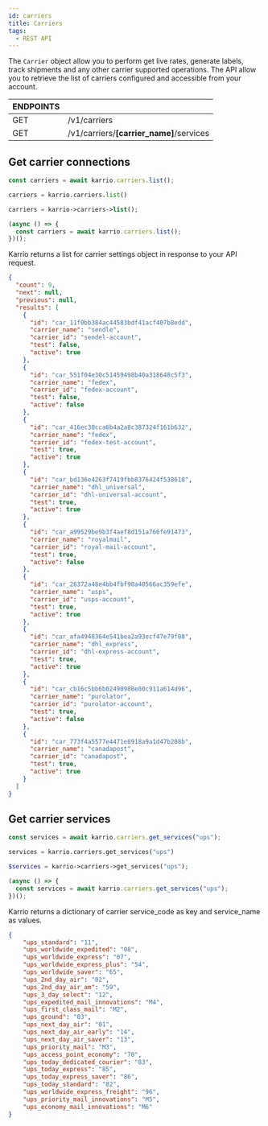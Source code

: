 ```yaml
---
id: carriers
title: Carriers
tags:
  - REST API
---
```


The `Carrier` object allow you to perform get live rates, generate labels,
track shipments and any other carrier supported operations. The API allow you to
retrieve the list of carriers configured and accessible from your account.


<div id="tailwind">
  <table className="table-auto">
    <thead>
      <tr>
        <th>ENDPOINTS</th>
        <th></th>
      </tr>
    </thead>
    <tbody>
      <tr>
        <td>GET</td>
        <td>/v1/carriers</td>
      </tr>
      <tr>
        <td>GET</td>
        <td>/v1/carriers/<strong>[carrier_name]</strong>/services</td>
      </tr>
    </tbody>
  </table>
</div>

## Get carrier connections

<div id="tabs">
<Tabs>
<TabItem value="node" label="Node">

```javascript
const carriers = await karrio.carriers.list();
```

</TabItem>
<TabItem value="python" label="Python">

```python
carriers = karrio.carriers.list()
```

</TabItem>
<TabItem value="php" label="PHP">

```php
carriers = karrio->carriers->list();
```

</TabItem>
<TabItem value="js" label="Javascript">

```javascript
(async () => {
  const carriers = await karrio.carriers.list();
})();
```

</TabItem>
</Tabs>
</div>

Karrio returns a list for carrier settings object in response to your API request.

<div id="tabs">

```json
{
  "count": 9,
  "next": null,
  "previous": null,
  "results": [
    {
      "id": "car_11f0bb384ac44583bdf41acf407b8edd",
      "carrier_name": "sendle",
      "carrier_id": "sendel-account",
      "test": false,
      "active": true
    },
    {
      "id": "car_551f04e30c51459498b40a318648c5f3",
      "carrier_name": "fedex",
      "carrier_id": "fedex-account",
      "test": false,
      "active": false
    },
    {
      "id": "car_416ec30cca6b4a2a8c387324f161b632",
      "carrier_name": "fedex",
      "carrier_id": "fedex-test-account",
      "test": true,
      "active": true
    },
    {
      "id": "car_bd136e4263f7419fbb8376424f538618",
      "carrier_name": "dhl_universal",
      "carrier_id": "dhl-universal-account",
      "test": true,
      "active": true
    },
    {
      "id": "car_a99529be9b3f4aef8d151a766fe91473",
      "carrier_name": "royalmail",
      "carrier_id": "royal-mail-account",
      "test": true,
      "active": false
    },
    {
      "id": "car_26372a48e4bb4fbf90a40566ac359efe",
      "carrier_name": "usps",
      "carrier_id": "usps-account",
      "test": true,
      "active": true
    },
    {
      "id": "car_afa4948364e541bea2a93ecf47e79f08",
      "carrier_name": "dhl_express",
      "carrier_id": "dhl-express-account",
      "test": true,
      "active": true
    },
    {
      "id": "car_cb16c5bb6b02490988e80c911a614d96",
      "carrier_name": "purolator",
      "carrier_id": "purolator-account",
      "test": true,
      "active": false
    },
    {
      "id": "car_773f4a5577e4471e8918a9a1d47b208b",
      "carrier_name": "canadapost",
      "carrier_id": "canadapost",
      "test": true,
      "active": true
    }
  ]
}
```

</div>



## Get carrier services

<div id="tabs">
<Tabs>
<TabItem value="node" label="Node">

```javascript
const services = await karrio.carriers.get_services("ups");
```

</TabItem>
<TabItem value="python" label="Python">

```python
services = karrio.carriers.get_services("ups")
```

</TabItem>
<TabItem value="php" label="PHP">

```php
$services = karrio->carriers->get_services("ups");
```

</TabItem>
<TabItem value="js" label="Javascript">

```javascript
(async () => {
  const services = await karrio.carriers.get_services("ups");
})();
```

</TabItem>
</Tabs>
</div>

Karrio returns a dictionary of carrier service_code as key and
service_name as values.

<div id="tabs">

```json
{
	"ups_standard": "11",
	"ups_worldwide_expedited": "08",
	"ups_worldwide_express": "07",
	"ups_worldwide_express_plus": "54",
	"ups_worldwide_saver": "65",
	"ups_2nd_day_air": "02",
	"ups_2nd_day_air_am": "59",
	"ups_3_day_select": "12",
	"ups_expedited_mail_innovations": "M4",
	"ups_first_class_mail": "M2",
	"ups_ground": "03",
	"ups_next_day_air": "01",
	"ups_next_day_air_early": "14",
	"ups_next_day_air_saver": "13",
	"ups_priority_mail": "M3",
	"ups_access_point_economy": "70",
	"ups_today_dedicated_courier": "83",
	"ups_today_express": "85",
	"ups_today_express_saver": "86",
	"ups_today_standard": "82",
	"ups_worldwide_express_freight": "96",
	"ups_priority_mail_innovations": "M5",
	"ups_economy_mail_innovations": "M6"
}
```

</div>

